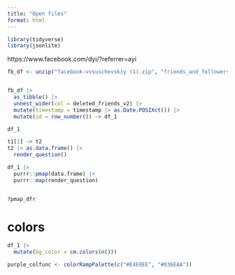 ```yaml
---
title: "Open files"
format: html
---
```


```r
library(tidyverse)
library(jsonlite)
```
https://www.facebook.com/dyi/?referrer=ayi

```r
fb_df <- unzip("facebook-vvsuschevskiy (1).zip", "friends_and_followers/removed_friends.json") |> read_json()


fb_df |> 
  as_tibble() |> 
  unnest_wider(col = deleted_friends_v2) |> 
  mutate(timestamp = timestamp |> as.Date.POSIXct()) |> 
  mutate(id = row_number()) -> df_1

df_1

t1[1] -> t2
t2 |> as.data.frame() |> 
  render_question()

df_1 |>
  purrr::pmap(data.frame) |> 
  purrr::map(render_question)


?pmap_dfr
```
# colors

```r
df_1 |> 
  mutate(bg_color = cm.colors(n()))

purple_colfunc <- colorRampPalette(c("#E4E0EE", "#836EAA"))
```

